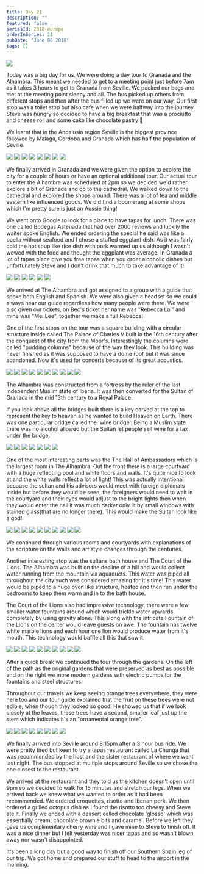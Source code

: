 ```yaml
---
title: Day 21
description: ""
featured: false
seriesId: 2018-europe
orderInSeries: 21
pubDate: "June 06 2018"
tags: []
---
```



<Grid columns={1}>
  <Img src="http://localhost:53409/Europe/day-21_files/119b5a19-0f2d-4117-abed-4bbdd9eecaf3-ae2f070b8d50fd6ccd752cccdc69b739b91eb0ec.jpg" />
</Grid>

Today was a big day for us. We were doing a day tour to Granada and the Alhambra. This meant we needed to get to a meeting point just before 7am as it takes 3 hours to get to Granada from Seville. We packed our bags and met at the meeting point sleepy and all. The bus picked up others from different stops and then after the bus filled up we were on our way. Our first stop was a toilet stop but also cafe when we were halfway into the journey. Steve was hungry so decided to have a big breakfast that was a prociutto and cheese roll and some cake like chocolate pastry 🐷

We learnt that in the Andalusia region Seville is the biggest province followed by Malaga, Cordoba and Granada which has half the population of Seville.

<Grid columns={12}>
  <Img
    src="http://localhost:53409/Europe/day-21_files/a81d794d-8c59-4831-b813-dc9e334316d4-a6eab315d5bc239b6419c62d39963dae4e08ddba.jpg"
    colSpan={3}
  />
  <Img
    src="http://localhost:53409/Europe/day-21_files/e3f8b9a9-a42b-42c7-8356-c458669d2d21-7d35c95ba61148a8ab684d765f8948ee1adf3959.jpg"
    colSpan={3}
  />
  <Img
    src="http://localhost:53409/Europe/day-21_files/5ab78f9c-0a18-4076-a876-1c8bd15dd70d-2ea1587cb518b2922e3e6d85952883b2e05bd1ce.jpg"
    colSpan={6}
    rowSpan={2}
  />
  <Img
    src="http://localhost:53409/Europe/day-21_files/0e56d59f-9e24-4bac-8cff-b71574f704ed-75a0b8a122dcc470003f3525044a05076bd3352b.jpg"
    colSpan={3}
  />
  <Img
    src="http://localhost:53409/Europe/day-21_files/0ac935d6-048c-49e2-89e8-0b369f3aab15-e743533502762caf82e49d56967c80bd229c9143.jpg"
    colSpan={3}
  />
  <Img
    src="http://localhost:53409/Europe/day-21_files/9fb5f7e2-b547-42f5-bf9e-46037e408820-3c23e74e9fcd3c44ce06c411c730df2d7bfdeea2.jpg"
    colSpan={4}
  />
  <Img
    src="http://localhost:53409/Europe/day-21_files/15c6fbdf-0467-4f9c-a83b-95d69301288a-6de1b765346d53c10a3865f9004f1d354ae50b88.jpg"
    colSpan={4}
  />
  <Img
    src="http://localhost:53409/Europe/day-21_files/ea09e529-089b-479b-b448-90eaf3b56e7b-75160ba0f2f99aecc114fa73f0e02e40d546168a.jpg"
    colSpan={4}
  />
</Grid>

We finally arrived in Granada and we were given the option to explore the city for a couple of hours or have an optional additional tour. Our actual tour to enter the Alhambra was scheduled at 2pm so we decided we'd rather explore a bit of Granada and go to the cathedral. We walked down to the cathedral and explored the shops around. There was a lot of tea and middle eastern like influenced goods. We did find a boomerang at some shops which I'm pretty sure is just an Aussie thing!

We went onto Google to look for a place to have tapas for lunch. There was one called Bodegas Astenada that had over 2000 reviews and luckily the waiter spoke English. We ended ordering the special he said was like a paella without seafood and I chose a stuffed eggplant dish. As it was fairly cold the hot soup like rice dish with pork warmed up us although I wasn't wowed with the food and thought the eggplant was average. In Granada a lot of tapas place give you free tapas when you order alcoholic dishes but unfortunately Steve and I don't drink that much to take advantage of it!

<Grid columns={3}>
  <Img
    src="http://localhost:53409/Europe/day-21_files/ef4e7bc7-9a9b-4cb1-a9e7-2f7c11cd4d90-9220d360ba124f300aea15237b4c70537576282b.jpg"
    colSpan={2}
    rowSpan={2}
  />
  <Img src="http://localhost:53409/Europe/day-21_files/4b125ae4-48a8-4714-8d99-1a582bf38547-d8f86657e5520a627627e7a03bb1050279e52bae.jpg" />
  <Img src="http://localhost:53409/Europe/day-21_files/1ad85e8c-3322-4ee9-8c74-0bca48edc04f-bd0b99c768fba899861a3112f46337dc07d259a5.jpg" />
  <Img src="http://localhost:53409/Europe/day-21_files/eee41f53-80c2-48c9-bee1-89ccfb3c40ee-99abd9bfb6056d046f4ac58fb61379d397504713.jpg" />
  <Img src="http://localhost:53409/Europe/day-21_files/11ce4a7e-b546-4b24-8cb6-171d221192cb-e6efbea0046a86a86a8406e992d69b106fc06599.jpg" />
  <Img src="http://localhost:53409/Europe/day-21_files/b26e5a63-9acf-4cf1-9dbf-83b220365c94-7221c379ffd2e45bbf5e1313eb515d75c8fcb233.jpg" />
</Grid>

We arrived at The Alhambra and got assigned to a group with a guide that spoke both English and Spanish. We were also given a headset so we could always hear our guide regardless how many people were there. We were also given our tickets, on Bec's ticket her name was "Rebecca Lai" and mine was "Mei Lee", together we make a full Rebecca!

One of the first stops on the tour was a square building with a circular structure inside called The Palace of Charles V built in the 16th century after the conquest of the city from the Moor's. Interestingly the columns were called "pudding columns" because of the way they look. This building was never finished as it was supposed to have a dome roof but it was since abandoned. Now it's used for concerts because of its great acoustics.

<Grid columns={4}>
  <Img
    src="http://localhost:53409/Europe/day-21_files/7239d117-3236-49c4-b53c-118d36cfa8dd-92d2a7907dfd9061cee4bfbd48423bf5beb464b7.jpg"
    colSpan={2}
    rowSpan={2}
  />
  <Img src="http://localhost:53409/Europe/day-21_files/cb46d133-da73-4823-9465-edf9c7737ffa-3d3329904faded20df3a28edb4fe573d851f7d6b.jpg" />
  <Img src="http://localhost:53409/Europe/day-21_files/e88a6c3c-4bf4-4d96-b716-1456504179ea-8e6a3b4d6989fd7123a04586971f1cf2abdfb84c.jpg" />
  <Img src="http://localhost:53409/Europe/day-21_files/6bdab915-73f8-439b-a955-453228a16326-8d4a31c519abf3f2e7cbc9a5a00af2202afd3f82.jpg" />
  <Img src="http://localhost:53409/Europe/day-21_files/a96c1df4-64c7-4d53-aece-8d0d2fb0844d-01283e2991a812c96e4b8af3db3b7f29e3e80b51.jpg" />
  <Img src="http://localhost:53409/Europe/day-21_files/88c038cb-40bc-410b-8779-c757ce6afcf9-84409f260f8574a37c366403001b31ada1cd6700.jpg" />
  <Img
    src="http://localhost:53409/Europe/day-21_files/e843fb6c-dbc1-48b9-8a18-c56148ce92dd-8b94ef235fed21c1797e23f86b5409bee3724822.jpg"
    colSpan={2}
    rowSpan={2}
  />
  <Img src="http://localhost:53409/Europe/day-21_files/d5efd8e8-ae1f-46eb-9996-b1e6f67e3ccf-c3c0a85b43c2800b1d0f3adfcf1f75649a26e143.jpg" />
  <Img src="http://localhost:53409/Europe/day-21_files/0e8c65dd-a3fe-4af1-81fe-47cc64329e97-e41a1a1ae92d5611ee93b6e8b04226d42db9ab29.jpg" />
  <Img src="http://localhost:53409/Europe/day-21_files/b1032d65-2d82-42ec-9f43-43e88ec64d35-bd7fc9ea43f50bd4b05263bc322ea49a635dc2f3.jpg" />
</Grid>

The Alhambra was constructed from a fortress by the ruler of the last independent Muslim state of Iberia. It was then converted for the Sultan of Granada in the mid 13th century to a Royal Palace.

If you look above all the bridges built there is a key carved at the top to represent the key to heaven as he wanted to build Heaven on Earth. There was one particular bridge called the 'wine bridge'. Being a Muslim state there was no alcohol allowed but the Sultan let people sell wine for a tax under the bridge.

<Grid columns={4}>
  <Img
    src="http://localhost:53409/Europe/day-21_files/e1a7bbf4-d354-494e-988f-51a65fc393ab-7396d757cdbffa17545cec9a38d1c03e9487ba43.jpg"
    colSpan={2}
  />
  <Img
    src="http://localhost:53409/Europe/day-21_files/4d974e36-b209-46a2-a8a9-dde0569ef96f-d0537263895a92f0afc3e30f052f273b33a0764b.jpg"
    colSpan={2}
  />
  <Img src="http://localhost:53409/Europe/day-21_files/726c85ff-ad7e-4e02-81b6-abf723f6540a-e0a58ee17075d6097458694b8ac5177b85cad8f5.jpg" />
  <Img src="http://localhost:53409/Europe/day-21_files/feb2a4d6-b4ab-43b7-b5fd-e16c4e26ccda-d94d1af2cb5018ad066eee5800fa6e5d85e099f2.jpg" />
  <Img
    src="http://localhost:53409/Europe/day-21_files/06807ad2-b4d9-44bd-a85a-b15aee6e1a86-eae28cb5a3e31cc755a0149738e7db9e152ec81e.jpg"
    colSpan={2}
    rowSpan={2}
  />
  <Img src="http://localhost:53409/Europe/day-21_files/b86c95f4-414b-4e96-8d69-937cebc355a1-011ebf03573768c9cd9a14013efc4d3c081b7f37.jpg" />
  <Img src="http://localhost:53409/Europe/day-21_files/fdd83ed7-f84a-4d0e-aa56-ac24adead32e-fe563ba627efd27177485280475d2a3de5f19780.jpg" />
</Grid>

One of the most interesting parts was the The Hall of Ambassadors which is the largest room in The Alhambra. Out the front there is a large courtyard with a huge reflecting pool and white floors and walls. It's quite nice to look at and the white walls reflect a lot of light! This was actually intentional because the sultan and his advisors would meet with foreign diplomats inside but before they would be seen, the foreigners would need to wait in the courtyard and their eyes would adjust to the bright lights then when they would enter the hall it was much darker only lit by small windows with stained glass(that are no longer there). This would make the Sultan look like a god!

<Grid columns={4}>
  <Img
    src="http://localhost:53409/Europe/day-21_files/c77ec4d3-a293-4f3e-983b-4f55f0b212d7-a00780a382cc13354adac402ccb38daa9dd2760f.jpg"
    colSpan={2}
    rowSpan={2}
  />
  <Img src="http://localhost:53409/Europe/day-21_files/2c5f54ac-f058-4b9b-8ee7-d1568c492970-30e2c22f333eea3f20ffe022a40f32f5db17b32c.jpg" />
  <Img src="http://localhost:53409/Europe/day-21_files/9ae290ae-ee10-47bf-bc2e-819a685e965b-2f4c98ca56fc788e220be2a329f748af6c1afc1a.jpg" />
  <Img src="http://localhost:53409/Europe/day-21_files/4fb0dce5-6e90-4234-b462-115aee5257db-9f72966da6938f00bde0a6cd203b807633b1ad9e.jpg" />
  <Img src="http://localhost:53409/Europe/day-21_files/10f3e315-36a7-489a-8ef6-7c8a23090445-e78713158a658ef5ac899731f733f3f249775bd7.jpg" />
  <Img src="http://localhost:53409/Europe/day-21_files/fb325065-0ff8-4520-9e56-3bba92eac325-4fd72a1a6c84427c8d0e630a900c558bd4329d6d.jpg" />
  <Img
    src="http://localhost:53409/Europe/day-21_files/4fc229e9-f3c8-42a7-a739-e7c7f83eda9f-1992729c4e40f67baf343134c4f06dda9c0f2843.jpg"
    colSpan={2}
    rowSpan={2}
  />
  <Img src="http://localhost:53409/Europe/day-21_files/56c9213d-54f2-4b9e-891d-118d0e9bc7a6-0a5c66a348a9ecb2ffcc6805570cbec7ec63e494.jpg" />
  <Img src="http://localhost:53409/Europe/day-21_files/09f557db-c1ed-4923-9e02-89574d59d1eb-e7909a5354aabc85b0daf77067c607159bedc7cd.jpg" />
  <Img src="http://localhost:53409/Europe/day-21_files/2b087e05-8099-4f73-8f54-519873c1145a-2960214134b5fefac0e3d924353d9d51ac56a75c.jpg" />
</Grid>

We continued through various rooms and courtyards with explanations of the scripture on the walls and art style changes through the centuries.

Another interesting stop was the sultans bath house and The Court of the Lions. The Alhambra was built on the decline of a hill and would collect water running from the mountain via aquaducts. This water was piped all throughout the city such was considered amazing for it's time! This water would be piped to a huge oven like structure, heated and then run under the bedrooms to keep them warm and in to the bath house.

The Court of the Lions also had impressive technology, there were a few smaller water fountains around which would trickle water upwards completely by using gravity alone. This along with the intricate Fountain of the Lions on the center would leave guests on awe. The fountain has twelve white marble lions and each hour one lion would produce water from it's mouth. This technology would baffle all this that saw it.

<Grid columns={4}>
  <Img
    src="http://localhost:53409/Europe/day-21_files/bacbfcfe-0870-437b-b4b7-b652aaeb1e95-bf07b5b66bf9d37702632882d5dc1a98bf1aabb2.jpg"
    colSpan={2}
    rowSpan={2}
  />
  <Img src="http://localhost:53409/Europe/day-21_files/1d2b0d85-8069-4123-a2e0-2217cc0d002b-55ab23cc01fe5280953e3da9d7e70e8dd6cb4486.jpg" />
  <Img src="http://localhost:53409/Europe/day-21_files/ddab5ceb-efca-4ac6-8764-ea4f4cad36c3-4eb9efb3c596f7588392bfe3eb02a4541324a483.jpg" />
  <Img src="http://localhost:53409/Europe/day-21_files/98a80617-34e3-463e-83ec-736e1c80ceb3-43af52efffbe6573bbfac1592f6b80f2b2c23e9f.jpg" />
  <Img src="http://localhost:53409/Europe/day-21_files/590f26b3-3d90-49ab-8932-075f319f30fa-529c7d658808c02f7d2250c186897d5598068145.jpg" />
  <Img src="http://localhost:53409/Europe/day-21_files/00c86c01-919b-4480-9c4c-da785b39bdc5-bf0d8bdc9f7ff2e580f6df9f81726e194dc54d38.jpg" />
  <Img
    src="http://localhost:53409/Europe/day-21_files/dca20159-91cd-4c84-b2e8-0b189001656f-adff6892441e8e4a2769141b4a6251c20fbc267a.jpg"
    colSpan={2}
    rowSpan={2}
  />
  <Img src="http://localhost:53409/Europe/day-21_files/24ded400-7262-4b24-bc2a-4d348a4b3cac-56121009a7a6ad8fd25ac94d690c99f22adb9294.jpg" />
  <Img src="http://localhost:53409/Europe/day-21_files/ae54309a-d26f-4f89-ae08-496d7a6be75f-b2f76d12da15363b995dd1e89fd9bf45eb65d5af.jpg" />
  <Img src="http://localhost:53409/Europe/day-21_files/11d6f430-dd11-4b64-9107-4477e6aa2738-510a9014a63ba85353e4fbc3e3cf10dc011eef1c.jpg" />
</Grid>

After a quick break we continued the tour through the gardens. On the left of the path as the original gardens that were preserved as best as possible and on the right we more modern gardens with electric pumps for the fountains and steel structures.

Throughout our travels we keep seeing orange trees everywhere, they were here too and our tour guide explained that the fruit on these trees were not edible, when though they looked so good! He showed us that if we look closely at the leaves, these trees have a second, smaller leaf just up the stem which indicates it's an "ornamental orange tree".

<Grid columns={12}>
  <Img
    src="http://localhost:53409/Europe/day-21_files/c140190b-2185-4e9b-8ca5-434387cef4cf-4ed1d224b3def05ca0910cde4dc3f0b722f986ce.jpg"
    colSpan={3}
  />
  <Img
    src="http://localhost:53409/Europe/day-21_files/baa67096-9d99-4d1d-90ea-e572789e7a36-329f28c6270011adc1db16d71883b7f7cb14ad67.jpg"
    colSpan={3}
  />
  <Img
    src="http://localhost:53409/Europe/day-21_files/574d73b5-8455-42b8-9d81-9c400a4a375a-0c18350c91a2cce95bfc13ef67e5e940cc2e7175.jpg"
    colSpan={6}
    rowSpan={2}
  />
  <Img
    src="http://localhost:53409/Europe/day-21_files/ae10f30a-d7ad-4414-9757-ac0a03dfbd21-ab2e318ffa2b92d09e713c378f69870bfdfe5378.jpg"
    colSpan={3}
  />
  <Img
    src="http://localhost:53409/Europe/day-21_files/a75f89b6-03d8-4751-874c-9d14ff6599c4-2e1329b9c0812b90b3ed9864835250c337738e50.jpg"
    colSpan={3}
  />
  <Img
    src="http://localhost:53409/Europe/day-21_files/b51c9edd-80cb-490a-bb11-ca572d63ee75-6ba2288d5c52fe15fb6e974a815ae54da0fbc4e3.jpg"
    colSpan={4}
  />
  <Img
    src="http://localhost:53409/Europe/day-21_files/5ee69566-e404-495f-bc01-7b3d8897c8bf-b2078f68da6b793dcf0938d800f3077086f248f7.jpg"
    colSpan={4}
  />
  <Img
    src="http://localhost:53409/Europe/day-21_files/5b9e3c03-1e34-43f2-9eb3-57194208e0ff-cd388a6dd5be3f7347d926e506dd5393dda8880c.jpg"
    colSpan={4}
  />
</Grid>

We finally arrived into Seville around 8:15pm after a 3 hour bus ride. We were pretty tired but keen to try a tapas restaurant called La Chunga that was recommended by the host and the sister restaurant of where we went last night. The bus stopped at multiple stops around Seville so we chose the one closest to the restaurant.

We arrived at the restaurant and they told us the kitchen doesn't open until 9pm so we decided to walk for 15 minutes and stretch our legs. When we arrived back we knew what we wanted to order as it had been recommended. We ordered croquettes, risotto and Iberian pork. We then ordered a grilled octopus dish as I found the risotto too cheesy and Steve ate it. Finally we ended with a dessert called chocolate 'glosso' which was essentially cream, chocolate brownie bits and caramel. Before we left they gave us complimentary cherry wine and I gave mine to Steve to finish off. It was a nice dinner but I felt yesterday was nicer tapas and so wasn't blown away nor wasn't disappointed.

It's been a long day but a good way to finish off our Southern Spain leg of our trip. We got home and prepared our stuff to head to the airport in the morning.
